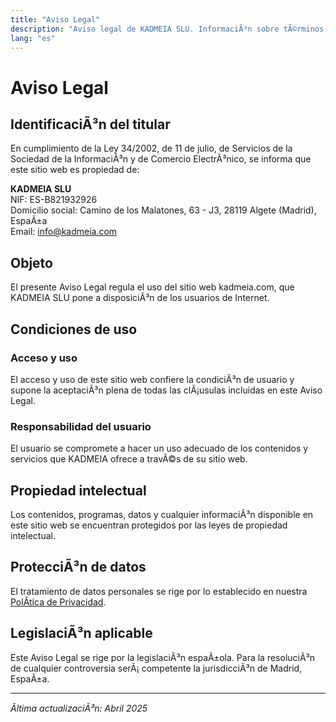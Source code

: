 ```yaml
---
title: "Aviso Legal"
description: "Aviso legal de KADMEIA SLU. InformaciÃ³n sobre tÃ©rminos de uso, propiedad intelectual y legislaciÃ³n aplicable"
lang: "es"
---
```


# Aviso Legal

## IdentificaciÃ³n del titular

En cumplimiento de la Ley 34/2002, de 11 de julio, de Servicios de la Sociedad de la InformaciÃ³n y de Comercio ElectrÃ³nico, se informa que este sitio web es propiedad de:

**KADMEIA SLU**  
NIF: ES-B821932926  
Domicilio social: Camino de los Malatones, 63 - J3, 28119 Algete (Madrid), EspaÃ±a  
Email: info@kadmeia.com  

## Objeto

El presente Aviso Legal regula el uso del sitio web kadmeia.com, que KADMEIA SLU pone a disposiciÃ³n de los usuarios de Internet.

## Condiciones de uso

### Acceso y uso

El acceso y uso de este sitio web confiere la condiciÃ³n de usuario y supone la aceptaciÃ³n plena de todas las clÃ¡usulas incluidas en este Aviso Legal.

### Responsabilidad del usuario

El usuario se compromete a hacer un uso adecuado de los contenidos y servicios que KADMEIA ofrece a travÃ©s de su sitio web.

## Propiedad intelectual

Los contenidos, programas, datos y cualquier informaciÃ³n disponible en este sitio web se encuentran protegidos por las leyes de propiedad intelectual.

## ProtecciÃ³n de datos

El tratamiento de datos personales se rige por lo establecido en nuestra [PolÃ­tica de Privacidad](/privacidad).

## LegislaciÃ³n aplicable

Este Aviso Legal se rige por la legislaciÃ³n espaÃ±ola. Para la resoluciÃ³n de cualquier controversia serÃ¡ competente la jurisdicciÃ³n de Madrid, EspaÃ±a.

---

*Ãltima actualizaciÃ³n: Abril 2025*